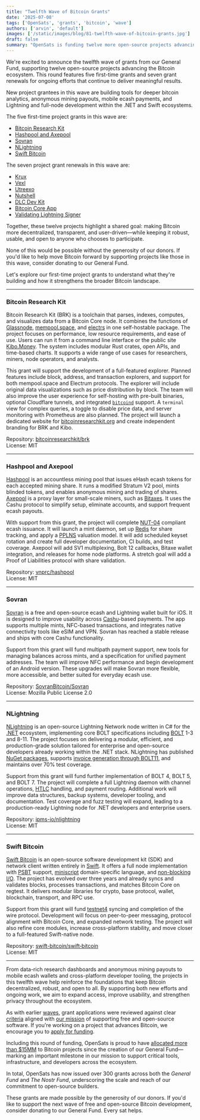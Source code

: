```yaml
---
title: "Twelfth Wave of Bitcoin Grants"
date: '2025-07-08'
tags: ['OpenSats', 'grants', 'bitcoin', 'wave']
authors: ['arvin', 'default']
images: ['/static/images/blog/81-twelfth-wave-of-bitcoin-grants.jpg']
draft: false
summary: "OpenSats is funding twelve more open-source projects advancing the Bitcoin ecosystem."
---
```


We're excited to announce the twelfth wave of grants from our General Fund,
supporting twelve open-source projects advancing the Bitcoin ecosystem. This
round features five first-time grants and seven grant renewals for ongoing
efforts that continue to deliver meaningful results.

New project grantees in this wave are building tools for deeper bitcoin
analytics, anonymous mining payouts, mobile ecash payments, and Lightning and
full-node development within the .NET and Swift ecosystems.

The five first-time project grants in this wave are:

- [Bitcoin Research Kit](#bitcoin-research-kit)
- [Hashpool and Axepool](#hashpool-and-axepool)
- [Sovran](#sovran)
- [NLightning](#nlightning)
- [Swift Bitcoin](#swift-bitcoin)

The seven project grant renewals in this wave are:

- [Krux](/blog/bitcoin-grants-july-2024#krux)
- [Vexl](/blog/bitcoin-grants-december-2023#vexl)
- [Utreexo](/blog/bitcoin-grants-july-2024#utreexo)
- [Nutshell](/blog/8th-wave-of-bitcoin-grants#cashu-nutshell)
- [DLC Dev Kit](/blog/bitcoin-grants-september-2024-7th-wave#dlc-dev-kit)
- [Bitcoin Core App](/blog/caring-for-bitcoin-core#bitcoin-core-app)
- [Validating Lightning
  Signer](/blog/bitcoin-grants-july-2024#validating-lightning-signer)

Together, these twelve projects highlight a shared goal: making Bitcoin more
decentralized, transparent, and user-driven—while keeping it robust, usable,
and open to anyone who chooses to participate.

None of this would be possible without the generosity of our donors. If you'd
like to help move Bitcoin forward by supporting projects like those in this
wave, consider donating to our General Fund.

<center>
    <DonateToGeneralFundButton/>
</center>

Let's explore our first-time project grants to understand what they're building
and how it strengthens the broader Bitcoin landscape.

---

### Bitcoin Research Kit

Bitcoin Research Kit (BRK) is a toolchain that parses, indexes, computes, and
visualizes data from a Bitcoin Core node. It combines the functions of
[Glassnode](https://glassnode.com/), [mempool.space](https://mempool.space/),
and [electrs](https://github.com/romanz/electrs#) in one self-hostable package.
The project focuses on performance, low resource requirements, and ease of use.
Users can run it from a command line interface or the public site
[Kibo.Money](https://kibo.money/). The system includes modular Rust crates, open
APIs, and time-based charts. It supports a wide range of use cases for
researchers, miners, node operators, and analysts.

This grant will support the development of a full-featured explorer. Planned
features include block, address, and transaction explorers, and support for both
mempool.space and Electrum protocols. The explorer will include original data
visualizations such as price distribution by block. The team will also improve
the user experience for self-hosting with pre-built binaries, optional
Cloudflare tunnels, and integrated
[`bitcoind`](https://crates.io/crates/corepc-node) support. A `terminal` view
for complex queries, a toggle to disable price data, and server monitoring with
Prometheus are also planned. The project will launch a dedicated website for
[bitcoinresearchkit.org](http://bitcoinresearchkit.org) and create independent
branding for BRK and Kibo.

Repository: [bitcoinresearchkit/brk](https://github.com/bitcoinresearchkit/brk)  
License: MIT

---

### Hashpool and Axepool

[Hashpool](https://hashpool.dev/) is an accountless mining pool that issues
eHash ecash tokens for each accepted mining share. It runs a modified Stratum V2
pool, mints blinded tokens, and enables anonymous mining and trading of shares.
[Axepool](https://hashpool.dev/dev-logs/dev-log-2025-04-05/#axepool) is a proxy
layer for small-scale miners, such as [Bitaxes](https://bitaxe.org/). It uses 
the Cashu protocol to simplify setup, eliminate accounts, and support frequent 
ecash payouts.

With support from this grant, the project will complete
[NUT-04](https://github.com/cashubtc/nuts/blob/main/04.md) compliant ecash
issuance. It will launch a mint daemon, set up [Redis](https://redis.io/about/)
for share tracking, and apply a
[PPLNS](https://bitcoinops.org/en/topics/pooled-mining/#pay-per-last-n-shares-pplns)
valuation model. It will add scheduled keyset rotation and create full developer
documentation, CI builds, and test coverage. Axepool will add SV1 multiplexing,
Bolt 12 callbacks, Bitaxe wallet integration, and releases for home node
platforms. A stretch goal will add a Proof of Liabilities protocol with share
validation.

Repository: [vnprc/hashpool](https://github.com/vnprc/hashpool)  
License: MIT

---

### Sovran

[Sovran](https://sovran.money) is a free and open-source ecash and Lightning 
wallet built for iOS. It is designed to improve usability across
[Cashu](https://cashu.space/)-based payments. The app supports multiple mints,
NFC-based transactions, and integrates native connectivity tools like eSIM and
VPN. Sovran has reached a stable release and ships with core Cashu
functionality.

Support from this grant will fund multipath payment support, new tools for
managing balances across mints, and a specification for unified payment
addresses. The team will improve NFC performance and begin development of an
Android version. These upgrades will make Sovran more flexible, more accessible,
and better suited for everyday ecash use.

Repository: [SovranBitcoin/Sovran](https://github.com/SovranBitcoin/Sovran)  
License: Mozilla Public License 2.0

---

### NLightning

[NLightning](https://nlightning.ipms.io/) is an open-source Lightning Network
node written in C# for the [.NET](https://en.wikipedia.org/wiki/.NET) ecosystem,
implementing core BOLT specifications including
[BOLT](https://github.com/lightning/bolts) 1-3 and 8-11. The project focuses on
delivering a modular, efficient, and production-grade solution tailored for
enterprise and open-source developers already working within the .NET stack.
NLightning has published [NuGet packages](https://www.nuget.org/packages),
supports [invoice generation through
BOLT11](https://www.nuget.org/packages/NLightning.Bolt11/0.2.0), and maintains
over 70% test coverage.

Support from this grant will fund further implementation of BOLT 4, BOLT 5, and
BOLT 7. The project will complete a full Lightning daemon with channel
operations, [HTLC](https://bitcoinops.org/en/topics/htlc/) handling, and payment
routing. Additional work will improve data structures, backup systems, developer
tooling, and documentation. Test coverage and fuzz testing will expand, leading
to a production-ready Lightning node for .NET developers and enterprise users.

Repository: [ipms-io/nlightning](https://github.com/ipms-io/nlightning)  
License: MIT

---

### Swift Bitcoin

[Swift Bitcoin](https://swiftbitcoin.org/) is an open-source software
development kit (SDK) and network client written entirely in
[Swift](https://www.swift.org/documentation/). It offers a full node
implementation with [PSBT](https://bitcoinops.org/en/topics/psbt/) support,
[miniscript](https://bitcoinops.org/en/topics/miniscript/) domain-specific
language, and [non-blocking I/O](https://github.com/apple/swift-nio#). The
project has evolved over three years and already syncs and validates blocks,
processes transactions, and matches Bitcoin Core on regtest. It delivers modular
libraries for crypto, base protocol, wallet, blockchain, transport, and RPC use.

Support from this grant will fund
[testnet4](https://bitcoinops.org/en/topics/testnet/) syncing and completion of
the wire protocol. Development will focus on peer-to-peer messaging, protocol
alignment with Bitcoin Core, and expanded network testing. The project will also
refine core modules, increase cross-platform stability, and move closer to a
full-featured Swift-native node.

Repository:
[swift-bitcoin/swift‑bitcoin](https://github.com/swift-bitcoin/swift-bitcoin)  
License: MIT

---

From data-rich research dashboards and anonymous mining payouts to mobile ecash
wallets and cross-platform developer tooling, the projects in this twelfth wave
help reinforce the foundations that keep Bitcoin decentralized, robust, and open
to all. By supporting both new efforts and ongoing work, we aim to expand
access, improve usability, and strengthen privacy throughout the ecosystem.

As with earlier [waves](/tags/wave), grant applications were reviewed against
clear [criteria](/apply#criteria) aligned with [our mission](/mission) of
supporting free and open-source software. If you're working on a project that
advances Bitcoin, we encourage you to [apply for funding](/apply).

Including this round of funding, OpenSats is proud to have [allocated more than
$15MM](/transparency) to Bitcoin projects since the creation of our General
Fund—marking an important milestone in our mission to support critical tools,
infrastructure, and developers across the ecosystem.

In total, OpenSats has now issued over 300 grants across both the _General Fund_
and _The Nostr Fund_, underscoring the scale and reach of our commitment to
open-source builders.

These grants are made possible by the generosity of our donors. If you'd like to
support the next wave of free and open-source Bitcoin development, consider
donating to our General Fund. Every sat helps.

<center>
    <DonateRecurringButton/>
</center>
